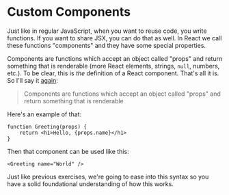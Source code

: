 # Custom Components

<EpicVideo url="https://www.epicreact.dev/workshops/react-fundamentals/intro-to-custom-components" />

Just like in regular JavaScript, when you want to reuse code, you write
functions. If you want to share JSX, you can do that as well. In React we call
these functions "components" and they have some special properties.

Components are functions which accept an object called "props" and return
something that is renderable (more React elements, strings, `null`, numbers,
etc.). To be clear, this is _the_ definition of a React component. That's all it
is. So I'll say it
[again](https://twitter.com/kentcdodds/status/1763606427028136131):

> Components are functions which accept an object called "props" and return
> something that is renderable

Here's an example of that:

```tsx
function Greeting(props) {
	return <h1>Hello, {props.name}</h1>
}
```

Then that component can be used like this:

```tsx
<Greeting name="World" />
```

Just like previous exercises, we're going to ease into this syntax so you have a
solid foundational understanding of how this works.
